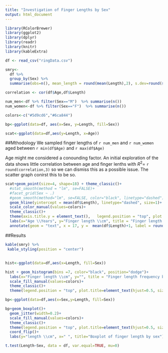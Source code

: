 ```yaml
---
title: "Investigation of Finger Lengths by Sex"
output: html_document
---
```



```r
library(RColorBrewer)
library(ggplot2)
library(dplyr)
library(readr)
library(knitr)
library(kableExtra)

df <- read_csv("ringData.csv")

smry<-
  df %>%
  group_by(Sex) %>%
  summarise(obs=n(), mean_length = round(mean(Length),2), s.dev=round(sd(Length),2), var=round(var(Length),2) )

correlation <- cor(df$Age,df$Length)

num_men<-df %>% filter(Sex=="M")  %>% summarise(n())
num_women<-df %>% filter(Sex=="F")  %>% summarise(n())

colors<-c("#5d9cd6","#6ca844")

bp<-ggplot(data=df, aes(x=Sex, y=Length, fill=Sex))

scat<-ggplot(data=df,aes(y=Length, x=Age))  


```
##Mthodology
We sampled  finger lengths of `r num_men` and `r num_women` aged between `r min(df$Age)` and `r max(df$Age)`

Age might me considered a conounding factor. An initial exploration of the data shows little correlation between age and finger lenths with $R^2=$ `r round(correlation,3)` so we can dismiss this as a possible issue.  The scatter graph conirst this to be so. 

```r
scat+geom_point(size=4, shape=18) + theme_classic()+
  #stat_smooth(method = "lm", se=FALSE)+
  #facet_grid(Sex ~ .)
  #geom_smooth(method="lm", se=FALSE, color="black", linetype="dashed")+
  geom_hline(yintercept = mean(df$Length), linetype="dashed", size=1)+
  scale_color_manual(values=colors)+
  theme_classic()+
  theme(axis.title.y = element_text(),   legend.position = "top", plot.title=element_text(hjust=0.5, size=20))+
  labs(x="Age \\Years", y="Finger length \\cm", title = "Finger length against age")+
  annotate(geom = "text", x = 17, y =  mean(df$Length)+1, label = round(mean(df$Length),2))
```

##Results
```r
kable(smry) %>%
 kable_styling(position = "center")

```
##
##  
    



```r
hist<-ggplot(data=df,aes(x=Length, fill=Sex))

hist + geom_histogram(bins =7, color="black", position="dodge")+
  labs(x="Finger length \\cm", y="", title = "Finger length frequency by sex")+
  scale_fill_manual(values=colors)+
  theme_classic()+
  theme(legend.position = "top", plot.title=element_text(hjust=0.5, size=20))

bp<-ggplot(data=df,aes(x=Sex,y=Length, fill=Sex))  

bp+geom_boxplot()+
  geom_jitter(width=0.2)+
  scale_fill_manual(values=colors)+
  theme_classic()+
  theme(legend.position = "top", plot.title=element_text(hjust=0.5, size=20))+
  coord_flip()+
  labs(y="length \\cm", x=" ", title="Boxplot of finger length by sex")
```

  
    
```r
t.test(Length~Sex, data = df, var.equal=TRUE, mu=0)
```